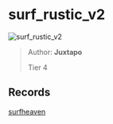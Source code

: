 
# surf_rustic_v2

![surf_rustic_v2](https://raw.githubusercontent.com/Sayt123/SurfMapPics/Maps-and-bonuses/csgo/surf_rustic_v2.jpg)

> Author: **Juxtapo**
>
> Tier 4

## Records

[surfheaven](https://surfheaven.eu/map/surf_rustic_v2)
